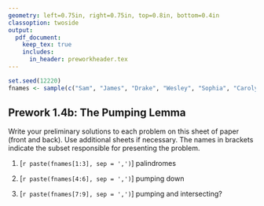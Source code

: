 ```yaml
---
geometry: left=0.75in, right=0.75in, top=0.8in, bottom=0.4in
classoption: twoside
output: 
  pdf_document:
    keep_tex: true
    includes:
      in_header: preworkheader.tex
---
```


```r
set.seed(12220)
fnames <- sample(c("Sam", "James", "Drake", "Wesley", "Sophia", "Carolyn", "Trevor", "Tristan", "Ryley"))
```

## Prework 1.4b: The Pumping Lemma

Write your preliminary solutions to each problem on this sheet of paper (front and back). Use additional sheets if necessary. The names in brackets indicate the subset responsible for presenting the problem.

1. [`r paste(fnames[1:3], sep = ',')`] palindromes

2. [`r paste(fnames[4:6], sep = ',')`] pumping down

3. [`r paste(fnames[7:9], sep = ',')`] pumping and intersecting?

\medskip
\mbox{}\xrfill[2pt]{1pt}\textsc{\small begin your solutions below this line}\xrfill[2pt]{1pt}\mbox{}

    